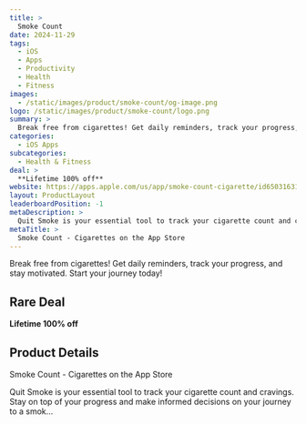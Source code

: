 ```yaml
---
title: >
  Smoke Count
date: 2024-11-29
tags:
  - iOS
  - Apps
  - Productivity
  - Health
  - Fitness
images:
  - /static/images/product/smoke-count/og-image.png
logo: /static/images/product/smoke-count/logo.png
summary: >
  Break free from cigarettes! Get daily reminders, track your progress, and stay motivated. Start your journey today!
categories:
  - iOS Apps
subcategories:
  - Health & Fitness
deal: >
  **Lifetime 100% off**
website: https://apps.apple.com/us/app/smoke-count-cigarette/id6503163176
layout: ProductLayout
leaderboardPosition: -1
metaDescription: >
  Quit Smoke is your essential tool to track your cigarette count and cravings. Stay on top of your progress and make informed decisions on your journey to a smok…
metaTitle: >
  ‎Smoke Count - Cigarettes on the App Store
---
```

Break free from cigarettes! Get daily reminders, track your progress, and stay motivated. Start your journey today!

## Rare Deal

**Lifetime 100% off**

## Product Details

‎Smoke Count - Cigarettes on the App Store

Quit Smoke is your essential tool to track your cigarette count and cravings. Stay on top of your progress and make informed decisions on your journey to a smok…
